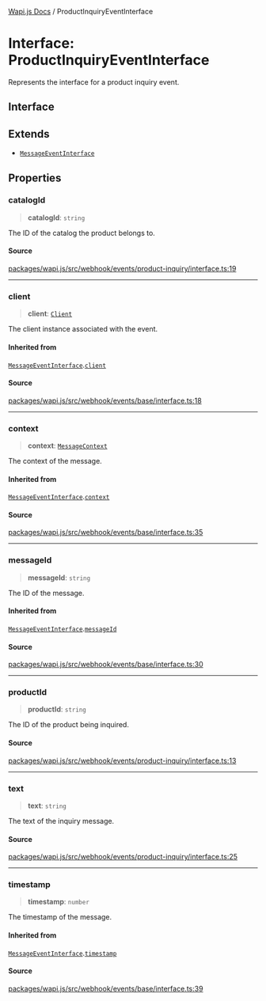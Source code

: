 [Wapi.js Docs](../README.mdx) / ProductInquiryEventInterface

# Interface: ProductInquiryEventInterface

Represents the interface for a product inquiry event.

## Interface

## Extends

- [`MessageEventInterface`](MessageEventInterface.mdx)

## Properties

### catalogId

> **catalogId**: `string`

The ID of the catalog the product belongs to.

#### Source

[packages/wapi.js/src/webhook/events/product-inquiry/interface.ts:19](https://github.com/sarthakjdev/wapi.js/blob/1b066ed4efaf997a4bb012da51514dfcb4165da6/packages/wapi.js/src/webhook/events/product-inquiry/interface.ts#L19)

***

### client

> **client**: [`Client`](../classes/Client.mdx)

The client instance associated with the event.

#### Inherited from

[`MessageEventInterface`](MessageEventInterface.mdx).[`client`](MessageEventInterface.mdx#client)

#### Source

[packages/wapi.js/src/webhook/events/base/interface.ts:18](https://github.com/sarthakjdev/wapi.js/blob/1b066ed4efaf997a4bb012da51514dfcb4165da6/packages/wapi.js/src/webhook/events/base/interface.ts#L18)

***

### context

> **context**: [`MessageContext`](../type-aliases/MessageContext.mdx)

The context of the message.

#### Inherited from

[`MessageEventInterface`](MessageEventInterface.mdx).[`context`](MessageEventInterface.mdx#context)

#### Source

[packages/wapi.js/src/webhook/events/base/interface.ts:35](https://github.com/sarthakjdev/wapi.js/blob/1b066ed4efaf997a4bb012da51514dfcb4165da6/packages/wapi.js/src/webhook/events/base/interface.ts#L35)

***

### messageId

> **messageId**: `string`

The ID of the message.

#### Inherited from

[`MessageEventInterface`](MessageEventInterface.mdx).[`messageId`](MessageEventInterface.mdx#messageid)

#### Source

[packages/wapi.js/src/webhook/events/base/interface.ts:30](https://github.com/sarthakjdev/wapi.js/blob/1b066ed4efaf997a4bb012da51514dfcb4165da6/packages/wapi.js/src/webhook/events/base/interface.ts#L30)

***

### productId

> **productId**: `string`

The ID of the product being inquired.

#### Source

[packages/wapi.js/src/webhook/events/product-inquiry/interface.ts:13](https://github.com/sarthakjdev/wapi.js/blob/1b066ed4efaf997a4bb012da51514dfcb4165da6/packages/wapi.js/src/webhook/events/product-inquiry/interface.ts#L13)

***

### text

> **text**: `string`

The text of the inquiry message.

#### Source

[packages/wapi.js/src/webhook/events/product-inquiry/interface.ts:25](https://github.com/sarthakjdev/wapi.js/blob/1b066ed4efaf997a4bb012da51514dfcb4165da6/packages/wapi.js/src/webhook/events/product-inquiry/interface.ts#L25)

***

### timestamp

> **timestamp**: `number`

The timestamp of the message.

#### Inherited from

[`MessageEventInterface`](MessageEventInterface.mdx).[`timestamp`](MessageEventInterface.mdx#timestamp)

#### Source

[packages/wapi.js/src/webhook/events/base/interface.ts:39](https://github.com/sarthakjdev/wapi.js/blob/1b066ed4efaf997a4bb012da51514dfcb4165da6/packages/wapi.js/src/webhook/events/base/interface.ts#L39)
